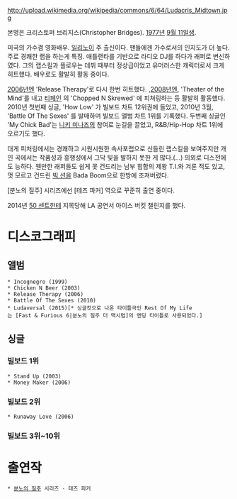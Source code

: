 http://upload.wikimedia.org/wikipedia/commons/6/64/Ludacris_Midtown.jpg

본명은 크리스토퍼 브리지스(Christopher Bridges). [[1977년]] [[9월 11일]]생.

미국의 가수겸 영화배우. [[일리노이]] 주 출신이다. 팬들에겐 가수로서의 인지도가 더 높다. 주로 경쾌한 랩을 하는게 특징. 애틀랜타를 기반으로 라디오 DJ를 하다가 래퍼로 변신하였다. 그의 랩스킬과 플로우는 데뷔 때부터 정상급이었고 유머러스한 캐릭터로서 크게 히트했다. 배우로도 활발히 활동 중이다. 

[[2006년]]엔 'Release Therapy'로 다시 한번 히트했다. ,[[2008년]]엔, 'Theater of the Mind'를 내고 [[티페인]] 의 'Chopped N Skrewed' 에 피쳐링하는 등 활발히 활동했다. 2010년 첫번째 싱글, 'How Low' 가 빌보드 차트 12위권에 들었고, 2010년 3월, 'Battle Of The Sexes' 를 발매하며 빌보드 앨범 차트 1위를 기록했다. 두번째 싱글인 'My Chick Bad'는 [[니키 미나즈]]의 참여로 눈길을 끌었고, R&B/Hip-Hop 차트 1위에 오르기도 했다.

대게 피처링에서는 경쾌하고 시원시원한 속사포랩으로 신들린 랩스킬을 보여주지만 개인 곡에서는 작품성과 흥행성에서 그닥 빛을 발하지 못한 게 많다.(...) 의외로 디스전에도 능하다. 웬만한 래퍼들도 쉽게 못 건드리는 남부 힙합의 제왕 T.I.와 겨룬 적도 있고, 멋 모르고 건드린 [[빅 션]]을 Bada Boom으로 한방에 조져버렸다.

[분노의 질주] 시리즈에선 [테즈 파커] 역으로 꾸준히 출연 중이다.


2014년 [[50 센트]]한테 지목당해 LA 공연서 아이스 버킷 챌린지를 했다.

= 디스코그래피 =
== 앨범 ==
 * Incognegro (1999)
 * Chicken N Beer (2003)
 * Release Therapy (2006)
 * Battle Of The Sexes (2010)
 * Ludaversal (2015)[* 싱글컷으로 나온 타이틀곡인 Rest Of My Life는 [Fast & Furious 6|분노의 질주 더 맥시멈]의 엔딩 타이틀로 사용되었다.]

== 싱글 ==
=== 빌보드 1위 ===
 * Stand Up (2003)
 * Money Maker (2006)
=== 빌보드 2위 ===
 * Runaway Love (2006)
=== 빌보드 3위~10위 ===

= 출연작 =
 * [[분노의 질주]] 시리즈 - 테즈 파커


